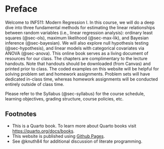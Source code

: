 # Preface {.unnumbered}

Welcome to INF511: Modern Regression I. In this course, we will do a deep dive into three fundamental methods for estimating the linear relationships between random variables (i.e., linear regression analysis): ordinary least squares (@sec-ols), maximum likelihood (@sec-max-lik), and Bayesian inference (@sec-bayesian). We will also explore null hypothesis testing (@sec-hypothesis), and linear models with categorical covariates via ANOVA (@sec-anova). This online book serves as a living document of resources for our class. The chapters are complimentary to the lecture handouts. Note that handouts should be downloaded (from Canvas) and printed prior to class. The coded examples on this website will be helpful for solving problem set and homework assignments. Problem sets will have dedicated in-class time, whereas homework assignments will be conducted entirely outside of class time. 

Please refer to the Syllabus (@sec-syllabus) for the course schedule, learning objectives, grading structure, course policies, etc. 

## Footnotes

- This is a Quarto book. To learn more about Quarto books visit <https://quarto.org/docs/books>{target="_blank"}.
- This website is published using [Github Pages](https://pages.github.com/){target="_blank"}.
- See @knuth84 for additional discussion of literate programming.


